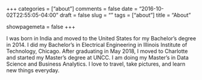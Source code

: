+++
categories = ["about"]
comments = false
date = "2016-10-02T22:55:05-04:00"
draft = false
slug = ""
tags = ["about"]
title = "About"

showpagemeta = false
+++

I was born in India and moved to the United States for my Bachelor's degree in 2014. I did my Bachelor's in Electrical Engineering in Illinois Institute of Technology, Chicago. After graduating in May 2018, I moved to Charlotte and started my Master's degree at UNCC. I am doing my Master's in Data Science and Business Analytics. I love to travel, take pictures, and learn new things everyday.

